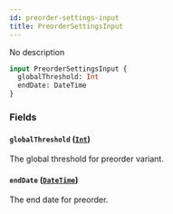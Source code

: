 ```yaml
---
id: preorder-settings-input
title: PreorderSettingsInput
---
```


No description

```graphql
input PreorderSettingsInput {
  globalThreshold: Int
  endDate: DateTime
}
```

### Fields

#### `globalThreshold` ([`Int`](../../../developer/api-reference/scalars/int))

The global threshold for preorder variant.

#### `endDate` ([`DateTime`](../../../developer/api-reference/scalars/date-time))

The end date for preorder.
